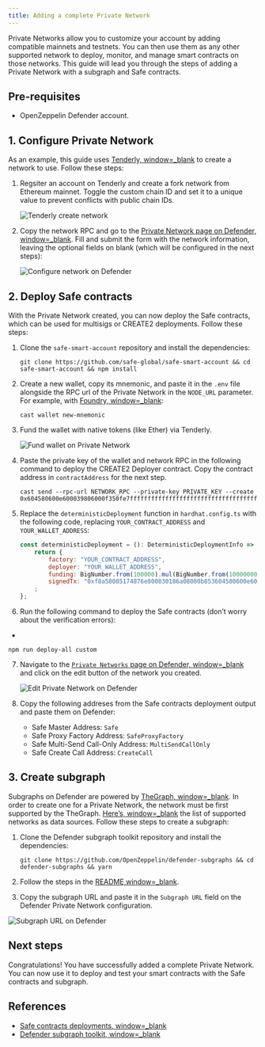```yaml
---
title: Adding a complete Private Network
---
```


Private Networks allow you to customize your account by adding compatible mainnets and testnets. You can then use them as any other supported network to deploy, monitor, and manage smart contracts on those networks. This guide will lead you through the steps of adding a Private Network with a subgraph and Safe contracts.

## Pre-requisites

* OpenZeppelin Defender account.

## 1. Configure Private Network

As an example, this guide uses [Tenderly, window=_blank](https://tenderly.co/) to create a network to use. Follow these steps:

1. Regsiter an account on Tenderly and create a fork network from Ethereum mainnet. Toggle the custom chain ID and set it to a unique value to prevent conflicts with public chain IDs.

   ![Tenderly create network](/defender/guide-tenderly-private-network.png)
2. Copy the network RPC and go to the [Private Network page on Defender, window=_blank](https://defender.openzeppelin.com/v2/#/settings/networks/private/new). Fill and submit the form with the network information, leaving the optional fields on blank (which will be configured in the next steps):

   ![Configure network on Defender](/defender/guide-configure-private-network.png)

## 2. Deploy Safe contracts

With the Private Network created, you can now deploy the Safe contracts, which can be used for multisigs or CREATE2 deployments. Follow these steps:

1. Clone the `safe-smart-account` repository and install the dependencies:

   ```
   git clone https://github.com/safe-global/safe-smart-account && cd safe-smart-account && npm install
   ```
2. Create a new wallet, copy its mnemonic, and paste it in the `.env` file alongside the RPC url of the Private Network in the `NODE_URL` parameter. For example, with [Foundry, window=_blank](https://book.getfoundry.sh/):

   ```
   cast wallet new-mnemonic
   ```
3. Fund the wallet with native tokens (like Ether) via Tenderly.

   ![Fund wallet on Private Network](/defender/guide-fund-private-network-relayer.png)
4. Paste the private key of the wallet and network RPC in the following command to deploy the CREATE2 Deployer contract. Copy the contract address in `contractAddress` for the next step.

   ```
   cast send --rpc-url NETWORK_RPC --private-key PRIVATE_KEY --create 0x604580600e600039806000f350fe7fffffffffffffffffffffffffffffffffffffffffffffffffffffffffffffffe03601600081602082378035828234f58015156039578182fd5b8082525050506014600cf3
   ```
5. Replace the `deterministicDeployment` function in `hardhat.config.ts` with the following code, replacing `YOUR_CONTRACT_ADDRESS` and `YOUR_WALLET_ADDRESS`:

   ```jsx
   const deterministicDeployment = (): DeterministicDeploymentInfo => 
       return {
           factory: "YOUR_CONTRACT_ADDRESS",
           deployer: "YOUR_WALLET_ADDRESS",
           funding: BigNumber.from(100000).mul(BigNumber.from(100000000000)).toString(),
           signedTx: "0xf8a58085174876e800830186a08080b853604580600e600039806000f350fe7fffffffffffffffffffffffffffffffffffffffffffffffffffffffffffffffe03601600081602082378035828234f58015156039578182fd5b8082525050506014600cf326a0b1fd9f4102283a663738983f1aac789e979e220a1b649faa74033f507b911af5a061dd0f2f6f2341ee95913cf94b3b8a49cac9fdd7be6310da7acd7a96e31958d7",
       ;
   };
   ```
6. Run the following command to deploy the Safe contracts (don’t worry about the verification errors):
+ 
```
npm run deploy-all custom
```
7. Navigate to the [`Private Networks` page on Defender, window=_blank](https://defender.openzeppelin.com/v2/#/settings/networks/private) and click on the edit button of the network you created. 

   ![Edit Private Network on Defender](/defender/guide-edit-private-network.png)
8. Copy the following addreses from the Safe contracts deployment output and paste them on Defender:
   * Safe Master Address: `Safe`
   * Safe Proxy Factory Address: `SafeProxyFactory`
   * Safe Multi-Send Call-Only Address: `MultiSendCallOnly`
   * Safe Create Call Address: `CreateCall`

## 3. Create subgraph

Subgraphs on Defender are powered by [TheGraph, window=_blank](https://thegraph.com). In order to create one for a Private Network, the network must be first supported by the TheGraph. [Here’s, window=_blank](https://github.com/graphprotocol/graph-tooling/blob/121843e982c69ffb31aae911431a68a2349ea062/packages/cli/src/protocols/index.ts#L91) the list of supported networks as data sources. Follow these steps to create a subgraph:

1. Clone the Defender subgraph toolkit repository and install the dependencies:

   ```
   git clone https://github.com/OpenZeppelin/defender-subgraphs && cd defender-subgraphs && yarn
   ```
2. Follow the steps in the [README,window=_blank](https://github.com/OpenZeppelin/defender-subgraphs/blob/main/README.md).
3. Copy the subgraph URL and paste it in the `Subgraph URL` field on the Defender Private Network configuration.

![Subgraph URL on Defender](/defender/guide-subgraph-private-network.png)

## Next steps

Congratulations! You have successfully added a complete Private Network. You can now use it to deploy and test your smart contracts with the Safe contracts and subgraph.

## References

* [Safe contracts deployments, window=_blank](https://github.com/safe-global/safe-smart-account#deployments)
* [Defender subgraph toolkit, window=_blank](https://github.com/OpenZeppelin/defender-subgraphs)
